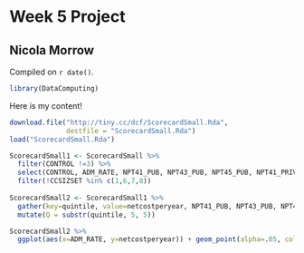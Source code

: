 # Week 5 Project

## Nicola Morrow 

<!-- leave this material as is -->
Compiled on `r date()`.

```r
library(DataComputing)
```
<!-- put your content after this line -->

Here is my content!

```r
download.file("http://tiny.cc/dcf/ScorecardSmall.Rda", 
              destfile = "ScorecardSmall.Rda")
load("ScorecardSmall.Rda")

ScorecardSmall1 <- ScorecardSmall %>%
  filter(CONTROL !=3) %>%
  select(CONTROL, ADM_RATE, NPT41_PUB, NPT43_PUB, NPT45_PUB, NPT41_PRIV, NPT43_PRIV, NPT45_PRIV, CCSIZSET) %>%
  filter(!CCSIZSET %in% c(1,6,7,8))
  
ScorecardSmall2 <- ScorecardSmall1 %>%
  gather(key=quintile, value=netcostperyear, NPT41_PUB, NPT43_PUB, NPT45_PUB, NPT41_PRIV, NPT43_PRIV, NPT45_PRIV) %>%
  mutate(Q = substr(quintile, 5, 5))

ScorecardSmall2 %>%
  ggplot(aes(x=ADM_RATE, y=netcostperyear)) + geom_point(alpha=.05, color = "blue") + facet_grid(CONTROL ~ Q) + stat_smooth(se = FALSE, color="black") + xlab("admissions rate, %") + ylab("net cost per year, $,000")
```
